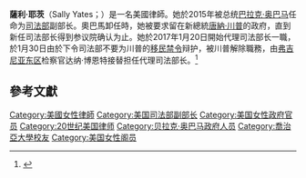 '''薩利·耶茨'''（Sally Yates；{{bd|1960年|8月20日|||catIdx=Yates}}）是一名美國律師。她於2015年被总统[[巴拉克·奥巴马|巴拉克·奥巴马]]任命为[[美国司法部|司法部]]副部长。奧巴馬卸任時，她被要求留在新總統[[唐納·川普|唐納·川普]]的政府，直到新任司法部长得到参议院确认为止。她於2017年1月20日開始代理司法部长一職，於1月30日由於下令司法部不要为川普的[[2017年美國入境禁令|移民禁令]]辩护，被川普解除職務，由[[美国弗吉尼亚东区联邦地区法院|弗吉尼亚东区]]检察官达纳·博恩特接替担任代理司法部长。<ref name=voa20170131>{{Cite news |url=http://www.voachinese.com/a/news-trump-refugees-20170131/3700090.html |title=川普开除反对旅行禁令的代理司法部长 |publisher=美國之音 |date=2017-01-31 |accessdate=2017-02-02 |archive-date=2017-02-02 |archive-url=https://web.archive.org/web/20170202210541/http://www.voachinese.com/a/news-trump-refugees-20170131/3700090.html |dead-url=no }}</ref>

==參考文獻==
{{Reflist}}

{{VOA}}
{{normdaten}}
{{DEFAULTSORT:yates}}
[[Category:美國女性律師|Category:美國女性律師]]
[[Category:美国司法部副部长|Category:美国司法部副部长]]
[[Category:美国女性政府官员|Category:美国女性政府官员]]
[[Category:20世纪美国律师|Category:20世纪美国律师]]
[[Category:贝拉克·奥巴马政府人员|Category:贝拉克·奥巴马政府人员]]
[[Category:喬治亞大學校友|Category:喬治亞大學校友]]
[[Category:美国女性阁员|Category:美国女性阁员]]
{{US-poli-bio-stub}}